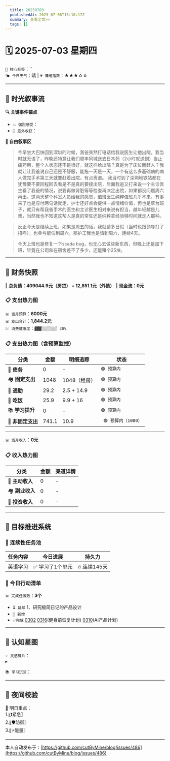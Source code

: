 ```yaml
---
  title: 20250703
  publishedAt: 2025-07-08T15:10:17Z
  summary: 查看全文>>
  tags: []
---
```


# 🗓️ 2025-07-03 星期四  
`🔑 核心标签`：``  
`🌤️ 今日天气`：晴 | `💗 情绪指数`：★★★☆☆   

---


## 🌊 **时光叙事流**
**🔍 关键事件锚点**  
- `💥 强烈感受`：                    
- `🎉 意外收获`：         

**📖 自由叙事区**  
>  今早坐大巴快回到深圳的时候，我爸突然打电话给我说医生让他出院。我当时就无语了，昨晚还特意让我们顺丰同城送去日本药（2小时就送到）当止痛药用，整个人状态还不是很好，就这样给出院？真是为了床位而赶人？我就让让我爸说自己还是不舒服，能拖一天是一天，一个有这么多基础病的病人做完手术第三天就要赶着出院，有点离谱。
> 我当时到了深圳地铁站都在犹豫要不要回程回去看是不是真的要接出院，后面我爸又打来说一个主诊医生看了我爸的情况，说要再做肾脏等等检查再决定出院，如果都没问题周六再出。这两天整个科室人员给我的感觉，值班医生纯粹值班几乎不来，有事来了也是应付两句话就走，护士还好点会提供一点情绪价值，但也是草台班子，就只有帮我爸手术的医生和主诊医生相对来说有担当，越年轻越是儿戏，当然我也不知道这帮人是真的常驻还是纯粹拿经验够时间就走人那种。

> 反正今天是继续上班，如果是周五的话，我就请多日假（当时也跟领导打了招呼），也幸亏能住到周六，那护工我也是请到周六，连续4天。

> 今天上班也是修复一下scada bug，也无心去做些新东西，但晚上还是加下班，毕竟在公司和在宿舍差不了多少，还能赚个25块。

---

## 💸 **财务快照**
‖ **总负债：409044.9元（房贷） + 12,851.1元（外债）**
‖ **现金流：0元**

### 📋 支出热力图

`📊 当月预算`：**6000元**  
`📊 支出合计`：**1,844.2元**  
`💹 消费健康度`：`▓▓▓░░░░░░░ 30%`  
### 📋 支出热力图（含预算监控）
| 分类         | 金额    | 明细追踪                  | 状态           |
|--------------|---------|---------------------------|----------------|
| 🏦 **债务**    | 0   | -    | `🟢 预算内`   |
| 🏘️ **固定支出** | 1048     |  1048（租房）  | `🟢 预算内`     |
| 🚌 **通勤**     | 29.2   | 2.5 + 14.9 | `🟢 预算内`     |
| 🍜 **吃饭**     | 25.9  | 9.9 + 16 | `🟢 预算内`   |
| 📚 **学习提升** | 0      | -     | `🟢 预算内`     |
| 🎲 **非固定支出** | 741.1     | 10.9  | ` 🟢 预算内（1000）`  |
---

`📊 当月收入`：**0元**  

### 📋 收入热力图
| 分类         | 金额    | 渠道详情             |
|--------------|---------|-------------------------|
| 🏦 **主动收入**  | 0                | -        |
| 🏘️ **副业收入**  | 0                | -        |
| 🚌 **投资收入**  | 0                | -        |



---

## 🎯 **目标推进系统**

### 🔄 连续性任务池
| 任务内容                | 今日进展          | 持久力     |
|-------------------------|-------------------|------------|
| 英语学习         | ✅ 学习了1个单元 | 🔥 连续145天  |



### 📌 今日行动清单

`📊 完成任务数`：**3个**  
- `⏳ 延续` 1、研究极简日记的产品设计             
- `🚩 新增`   
- `✅完成` [0302](note://WEB9685e40ae7a6464db1196641a1ffd0ee)   [0316](note://WEBc1fcc89ec3e741538b703e8017b38c9f)(健身前恢复计划)  [0310](note://WEBfc89f9187c014fbe9fab88e2d09b4bde)(AI产品计划)


---

## 🌌 **认知星图**
`💡 灵感碎片`：  
▸ 


`📚 学习沉淀`：  
>    

---

## 🌃 夜间校验

🚀 明日重点：  
1.〖❗紧急〗  
2.〖🛡️防御〗  
3.〖⚡能量〗

---
本人自动发布于：[https://github.com/cutByMine/blog/issues/486](https://github.com/cutByMine/blog/issues/486)

